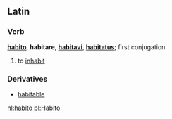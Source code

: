==Latin==
===Verb===
'''[[habito]]''', '''habitare''', '''[[habitavi]]''', '''[[habitatus]]'''; first conjugation

# to [[inhabit]]

===Derivatives===
*[[habitable]]

[[nl:habito]]
[[pl:Habito]]